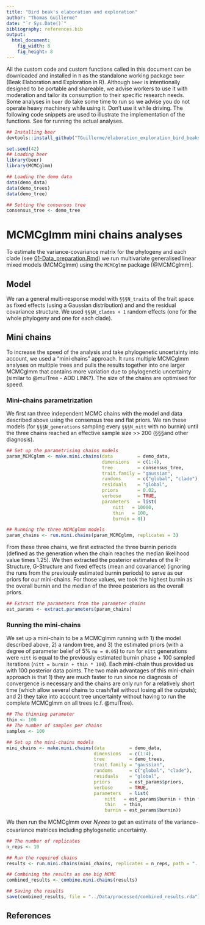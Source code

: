 ```yaml
---
title: "Bird beak's elaboration and exploration"
author: "Thomas Guillerme"
date: "`r Sys.Date()`"
bibliography: references.bib
output:
  html_document:
    fig_width: 8
    fig_height: 8
---
```


All the custom code and custom functions called in this document can be downloaded and installed in `R` as the standalone working package `beer` (Beak Elaboration and Exploration in R).
Although `beer` is intentionally designed to be portable and shareable, we advise workers to use it with moderation and tailor its consumption to their specific research needs.
Some analyses in `beer` do take some time to run so we advise you do not operate heavy machinery while using it.
Don't use it while driving.
The following code snippets are used to illustrate the implementation of the functions.
See <!-- §§§run_replicates_script --> for running the actual analyses.


```r
## Installing beer
devtools::install_github("TGuillerme/elaboration_exploration_bird_beaks/beer")
```

```r
set.seed(42)
## Loading beer
library(beer)
library(MCMCglmm)

## Loading the demo data
data(demo_data)
data(demo_trees)
data(demo_tree)

## Setting the consensus tree
consensus_tree <- demo_tree
```

# MCMCglmm mini chains analyses

To estimate the variance-covariance matrix for the phylogeny and each clade (see [01-Data_preparation.Rmd](01-Data_preparation.Rmd)) we run multivariate generalised linear mixed models (MCMCglmm) using the `MCMCglmm` package [@MCMCglmm].

## Model

We ran a general multi-response model with `§§§N_traits` of the trait space as fixed effects (using a Gaussian distribution) and and the residual covariance structure.
We used `§§§N_clades + 1` random effects (one for the whole phylogeny and one for each clade).
<!-- % NC: I know this is in the data prep, but can you specify an example MCMCglmm model here to make it clearer what you mean? -->

## Mini chains

To increase the speed of the analysis and take phylogenetic uncertainty into account, we used a "mini chains" approach.
It runs multiple MCMCglmm analyses on multiple trees and pulls the results together into one larger MCMCglmm that contains more variation due to phylogenetic uncertainty (similar to @mulTree - ADD LINK?).
The size of the chains are optimised for speed. <!-- % NC: Editted as multree is not familiar to everyone, so keeping it general and linking to multree is better -->

### Mini-chains parametrization

We first ran three independent MCMC chains with the model and data described above using the consensus tree and flat priors.
We ran these models (for `§§§N_generations` sampling every `§§§N_nitt` with no burnin) until the three chains reached an effective sample size >> 200 (§§§and other diagnosis). 
<!-- % NC: I thought in MCMCglmm the nitt parameter was total number of iterations, and thin gives how often the chain is sampled? I think you've called nitt generations here but better to be consistent with MCMCglmm?
 -->
 
```r
## Set up the parametrising chains models
param_MCMCglmm <- make.mini.chains(data         = demo_data,
                                   dimensions   = c(1:4),
                                   tree         = consensus_tree,
                                   trait.family = "gaussian",
                                   randoms      = c("global", "clade"),
                                   residuals    = "global",
                                   priors       = 0.02,
                                   verbose      = TRUE,
                                   parameters   = list(
                                       nitt   = 10000,
                                       thin   = 100,
                                       burnin = 0))

## Running the three MCMCglmm models
param_chains <- run.mini.chains(param_MCMCglmm, replicates = 3)
```

From these three chains, we first extracted the three burnin periods (defined as the generation when the chain reaches the median likelihood value times 1.25).
We then extracted the posterior estimates of the R-Structure, G-Structure and fixed effects (mean and covariance) (ignoring the runs from the previously estimated burnin periods) to serve as our priors for our mini-chains. 
For those values, we took the highest burnin as the overall burnin and the median of the three posteriors as the overall priors.

```r
## Extract the parameters from the parameter chains
est_params <- extract.parameters(param_chains)
```

### Running the mini-chains

We set up a mini-chain to be a MCMCglmm running with 1) the model described above, 2) a random tree, and 3) the estimated priors (with a degree of parameter belief of 5% `nu = 0.05`) to run for `nitt` generations were `nitt` is equal to the previously estimated burnin phase + 100 sampled iterations (`nitt = burnin + thin * 100`).
Each mini-chain thus provided us with 100 posterior data points.
The two main advantages of this mini-chain approach is that 1) they are much faster to run since no diagnosis of convergence is necessary and the chains are only run for a relatively short time (which allow several chains to crash/fail without losing all the outputs); and 2) they take into account tree uncertainty without having to run the complete MCMCglmm on all trees (c.f. @mulTree).


```r
## The thinning parameter
thin <- 100
## The number of samples per chains
samples <- 100

## Set up the mini-chains models
mini_chains <- make.mini.chains(data         = demo_data,
                                dimensions   = c(1:4),
                                tree         = demo_trees,
                                trait.family = "gaussian",
                                randoms      = c("global", "clade"),
                                residuals    = "global",
                                priors       = est_params$priors,
                                verbose      = TRUE,
                                parameters   = list(
                                    nitt   = est_params$burnin + thin * samples,
                                    thin   = thin,
                                    burnin = est_params$burnin))
```

We then run the MCMCglmm over $N_trees$ to get an estimate of the variance-covariance matrices including phylogenetic uncertainty.

```r
## The number of replicates
n_reps <- 10

## Run the required chains
results <- run.mini.chains(mini_chains, replicates = n_reps, path = "../Data/Processed/MCMC/")

## Combining the results as one big MCMC
combined_results <- combine.mini.chains(results)

## Saving the results
save(combined_results, file = "../Data/processed/combined_results.rda")
```



<!-- 

#### Number of runs optimisation (TO BE DEVELOPED?)

```r
## Function for running one mini chain on a random tree (and saving the results)
fun.mini.chains <- function() {
    run.mini.chains(mini_chains, replicates = 1, path = "../Data/Processed/MCMC/", file.name = "mini.chains")
}
```

To make sure we reached consistent results, we run the set of N mini-chains were N was determined using the following variance optimisation algorithm.
 
 * 1. run an initial $N = 20$ chains;
 * 2. estimate the $V_{1}$, the pooled variances for each parameters in the chain (V1 is a vector of length §§§);
 * 3. update N to N = N * 1.05 and run an additional 5% chains;
 * 4. estimate $V_{2}$, the pooled variances for each parameters in the chain;
 * 5. calculate $\Delta_V$, the absolute change between $V_{1}$ and $V_{2}$ as ($\sqrt{(\frac{V_{1}}/{V_{2}} - 1)^{2}}$).
 * 6. If $\Delta_V < 0.05$ (meaning an increase of 5% of the replicates resulted in an increase of the parameters of less than 5%), the desired number of mini-chains is reached. Else, set $V_{1} = V_{2}$ and repeat from step 3.


```r
## The summary function

```


After reaching the desired $N$ chains, we pulled all the posterior estimates together back into a "standard" big MCMCglmm with a posterior distribution including the effective results and the phylogenetic uncertainty.

-->

## References

